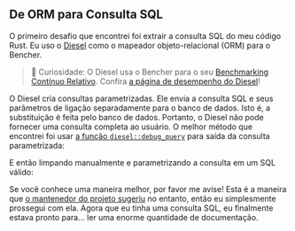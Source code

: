 
## De ORM para Consulta SQL

O primeiro desafio que encontrei foi extrair a consulta SQL do meu código Rust.
Eu uso o [Diesel][github diesel] como o mapeador objeto-relacional (ORM) para o Bencher.

> 🐰 Curiosidade: O Diesel usa o Bencher para o seu [Benchmarking Contínuo Relativo][relative continuous benchmarking].
> Confira [a página de desempenho do Diesel][diesel perf page]!

O Diesel cria consultas parametrizadas.
Ele envia a consulta SQL e seus parâmetros de ligação separadamente para o banco de dados.
Isto é, a substituição é feita pelo banco de dados.
Portanto, o Diesel não pode fornecer uma consulta completa ao usuário.
O melhor método que encontrei foi usar [a função `diesel::debug_query`][diesel debug query] para saída da consulta parametrizada:

<DieselDebugQuery />

E então limpando manualmente e parametrizando a consulta em um SQL válido:

<DieselSql />

Se você conhece uma maneira melhor, por favor me avise!
Esta é a maneira que [o mantenedor do projeto sugeriu][stackoverflow diesel] no entanto,
então eu simplesmente prossegui com ela.
Agora que eu tinha uma consulta SQL, eu finalmente estava pronto para... ler uma enorme quantidade de documentação.

[github diesel]: https://github.com/diesel-rs/diesel
[diesel debug query]: https://docs.rs/diesel/2.1.5/diesel/fn.debug_query.html
[stackoverflow diesel]: https://stackoverflow.com/questions/76467831/ho-to-get-final-sql-query-from-diesel

[relative continuous benchmarking]: /pt/docs/how-to/track-benchmarks/#relative-continuous-benchmarking
[diesel perf page]: /perf/diesel